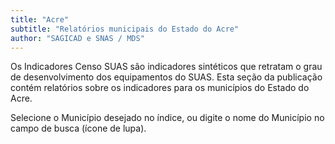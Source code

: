 ```yaml
---
title: "Acre"
subtitle: "Relatórios municipais do Estado do Acre"
author: "SAGICAD e SNAS / MDS"
---
```


Os Indicadores Censo SUAS são indicadores sintéticos que retratam o grau de desenvolvimento dos equipamentos do SUAS. Esta seção da publicação contém relatórios sobre os indicadores para os municípios do Estado do Acre.

Selecione o Município desejado no índice, ou digite o nome do Município no campo de busca (ícone de lupa).

